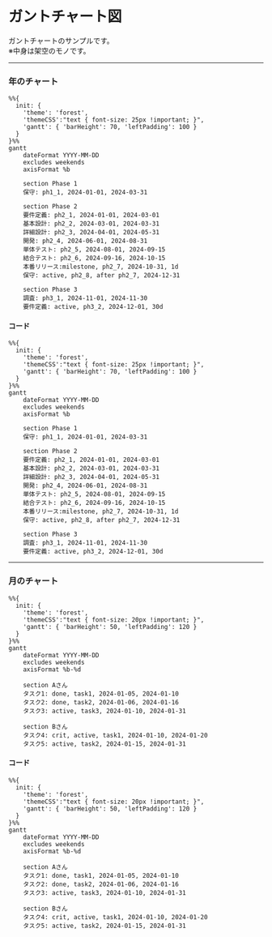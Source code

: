 # ガントチャート図

ガントチャートのサンプルです。  
※中身は架空のモノです。

---

### 年のチャート

```mermaid
%%{
  init: {
    'theme': 'forest',
    'themeCSS':"text { font-size: 25px !important; }",
    'gantt': { 'barHeight': 70, 'leftPadding': 100 }
  }
}%% 
gantt
    dateFormat YYYY-MM-DD
    excludes weekends
    axisFormat %b

    section Phase 1
    保守: ph1_1, 2024-01-01, 2024-03-31

    section Phase 2
    要件定義: ph2_1, 2024-01-01, 2024-03-01
    基本設計: ph2_2, 2024-03-01, 2024-03-31
    詳細設計: ph2_3, 2024-04-01, 2024-05-31
    開発: ph2_4, 2024-06-01, 2024-08-31
    単体テスト: ph2_5, 2024-08-01, 2024-09-15
    結合テスト: ph2_6, 2024-09-16, 2024-10-15
    本番リリース:milestone, ph2_7, 2024-10-31, 1d
    保守: active, ph2_8, after ph2_7, 2024-12-31

    section Phase 3
    調査: ph3_1, 2024-11-01, 2024-11-30
    要件定義: active, ph3_2, 2024-12-01, 30d
```

#### コード

```
%%{
  init: {
    'theme': 'forest',
    'themeCSS':"text { font-size: 25px !important; }",
    'gantt': { 'barHeight': 70, 'leftPadding': 100 }
  }
}%% 
gantt
    dateFormat YYYY-MM-DD
    excludes weekends
    axisFormat %b

    section Phase 1
    保守: ph1_1, 2024-01-01, 2024-03-31

    section Phase 2
    要件定義: ph2_1, 2024-01-01, 2024-03-01
    基本設計: ph2_2, 2024-03-01, 2024-03-31
    詳細設計: ph2_3, 2024-04-01, 2024-05-31
    開発: ph2_4, 2024-06-01, 2024-08-31
    単体テスト: ph2_5, 2024-08-01, 2024-09-15
    結合テスト: ph2_6, 2024-09-16, 2024-10-15
    本番リリース:milestone, ph2_7, 2024-10-31, 1d
    保守: active, ph2_8, after ph2_7, 2024-12-31

    section Phase 3
    調査: ph3_1, 2024-11-01, 2024-11-30
    要件定義: active, ph3_2, 2024-12-01, 30d
```


---

### 月のチャート

```mermaid
%%{
  init: {
    'theme': 'forest',
    'themeCSS':"text { font-size: 20px !important; }",
    'gantt': { 'barHeight': 50, 'leftPadding': 120 }
  }
}%% 
gantt
    dateFormat YYYY-MM-DD
    excludes weekends
    axisFormat %b-%d

    section Aさん
    タスク1: done, task1, 2024-01-05, 2024-01-10
    タスク2: done, task2, 2024-01-06, 2024-01-16
    タスク3: active, task3, 2024-01-10, 2024-01-31

    section Bさん
    タスク4: crit, active, task1, 2024-01-10, 2024-01-20
    タスク5: active, task2, 2024-01-15, 2024-01-31
```

#### コード

```
%%{
  init: {
    'theme': 'forest',
    'themeCSS':"text { font-size: 20px !important; }",
    'gantt': { 'barHeight': 50, 'leftPadding': 120 }
  }
}%% 
gantt
    dateFormat YYYY-MM-DD
    excludes weekends
    axisFormat %b-%d

    section Aさん
    タスク1: done, task1, 2024-01-05, 2024-01-10
    タスク2: done, task2, 2024-01-06, 2024-01-16
    タスク3: active, task3, 2024-01-10, 2024-01-31

    section Bさん
    タスク4: crit, active, task1, 2024-01-10, 2024-01-20
    タスク5: active, task2, 2024-01-15, 2024-01-31
```
